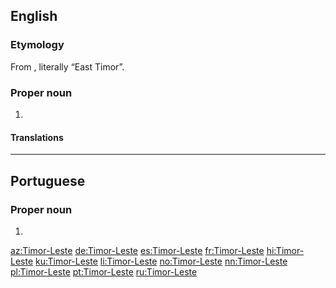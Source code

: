 ==English==
{{wikipedia}}

===Etymology===
From {{etyl|pt|en}} {{m|pt|Timor-Leste}}, literally “East Timor”.

===Proper noun===
{{en-proper noun}}

# {{non-gloss definition|The official name of [[East Timor]].}}

====Translations====
{{trans-see|East Timor}}

----

==Portuguese==

===Proper noun===
{{pt-proper noun|m}}

# {{alternative spelling of|Timor Leste|lang=pt}}

[[az:Timor-Leste]]
[[de:Timor-Leste]]
[[es:Timor-Leste]]
[[fr:Timor-Leste]]
[[hi:Timor-Leste]]
[[ku:Timor-Leste]]
[[li:Timor-Leste]]
[[no:Timor-Leste]]
[[nn:Timor-Leste]]
[[pl:Timor-Leste]]
[[pt:Timor-Leste]]
[[ru:Timor-Leste]]